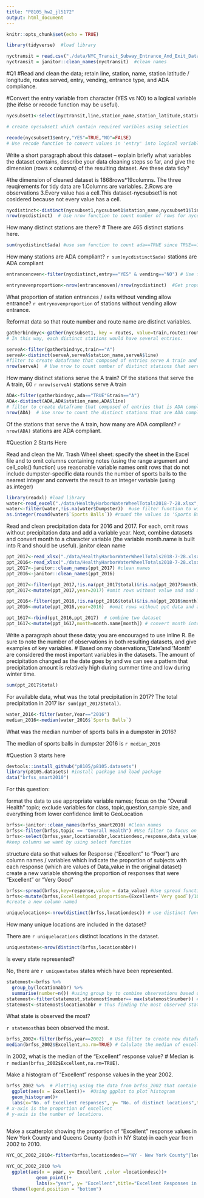```yaml
---
title: "P8105_hw2_jl5172"
output: html_document
---
```


```r
knitr::opts_chunk$set(echo = TRUE)
```

```r
library(tidyverse)  #load library
```

```r
nyctransit = read.csv("./data/NYC_Transit_Subway_Entrance_And_Exit_Data.csv")
nyctransit = janitor::clean_names(nyctransit)  #clean names
```

#Q1
#Read and clean the data; retain line, station, name, station latitude / longitude, routes served, entry, vending, entrance type, and ADA compliance. 

#Convert the entry variable from character (YES vs NO) to a logical variable (the ifelse or recode function may be useful).
```r
nycsubset1<-select(nyctransit,line,station_name,station_latitude,station_longitude,route1,route2,route3,route4,route5,route6,route7,route8,route9,route10,route11,entry,vending,entrance_type,ada)

# create nycsubset1 which contain required varibles using selection
```

```r
recode(nycsubset1$entry,"YES"=TRUE,"NO"=FALSE)
# Use recode function to convert values in 'entry' into logical variables
```

Write a short paragraph about this dataset – explain briefly what variables the dataset contains, describe your data cleaning steps so far, and give the dimension (rows x columns) of the resulting dataset. Are these data tidy?

#the dimension of cleaned dataset is 1868rows*19columns. The three reuqirements for tidy data are 1.Columns are variables. 2.Rows are observations 3.Every value has a cell.This dataset-nycsubset1 is not cosidered because not every value has a cell.


```r
nycdistinct<-distinct(nycsubset1,nycsubset1$station_name,nycsubset1$line,.keep_all = TRUE) # Use distinct function:distinct by station_name and line  to create a new dataframe named 'nycdistinct'
nrow(nycdistinct)  # Use nrow function to count number of rows for nycdistinct and thus number of distinct stations

```




How many distinct stations are there? 
# There are 465 distinct stations here.

```r
sum(nycdistinct$ada) #use sum function to count ada==TRUE since TRUE==1 in R
```
How many stations are ADA compliant? 
`r sum(nycdistinct$ada) ` stations are ADA compliant

```r
entrancenoven<-filter(nycdistinct,entry=="YES" & vending=="NO") # Use filter to select stations which statisfy conditions that have no vending but allow entrance

entrynovenproportion<-nrow(entrancenoven)/nrow(nycdistinct)  #Get proportion of entance w/o vending stations
```
What proportion of station entrances / exits without vending allow entrance?
`r entrynovenproportion` of stations without vending allow entrance.



Reformat data so that route number and route name are distinct variables.
```r
gatherbindnyc<-gather(nycsubset1, key = routes, value=train,route1:route11,na.rm = TRUE)  # Use gather function gather values from columns route1:route11 into cells and thus we would have 13198 entries each represent one route & one train.
# In this way, each distinct stations would have several entries.
```



```r
serveA<-filter(gatherbindnyc,train=="A") 
serveA<-distinct(serveA,serveA$station_name,serveA$line) 
#filter to create dataframe that composed of entries serve A train and then distinct by station_name and line to find distinct stations that serve A train.
nrow(serveA)  # Use nrow to count number of distinct stations that serve A train.
```
How many distinct stations serve the A train? Of the stations that serve the A train, 60
`r nrow(serveA)` stations serve A train




```r
ADA<-filter(gatherbindnyc,ada=="TRUE"&train=="A")
ADA<-distinct(ADA,ADA$station_name,ADA$line)
# filter to create dataframe that composed of entries that is ADA compliant which serve A train at the same time
nrow(ADA)  # Use nrow to count the distinct stations that are ADA compliant & serving A train.
```
Of the stations that serve the A train, how many are ADA compliant?
`r nrow(ADA)` stations are ADA compliant.


#Question 2 Starts Here

Read and clean the Mr. Trash Wheel sheet:
specify the sheet in the Excel file and to omit columns containing notes (using the range argument and  cell_cols() function)
use reasonable variable names
omit rows that do not include dumpster-specific data
rounds the number of sports balls to the nearest integer and converts the result to an integer variable (using  as.integer)
```r
library(readxl) #load library
water<-read_excel("./data/HealthyHarborWaterWheelTotals2018-7-28.xlsx",sheet = 1,range = "A2:N338") #read excel first sheet from the dataset with range including cell A2 to cell N338 and thus removes the column with notes.
water<-filter(water,!is.na(water$Dumpster))  #use filter function to wipe out entries without value in Dumpster columns.
as.integer(round(water$`Sports Balls`)) #round the values in 'Sports Balls' and transform this column into integers
```

Read and clean precipitation data for 2016 and 2017. For each, omit rows without precipitation data and add a variable year. Next, combine datasets and convert month to a character variable (the variable month.name is built into R and should be useful).
janitor clean name
```r
ppt_2017<-read_xlsx("./data/HealthyHarborWaterWheelTotals2018-7-28.xlsx", sheet = 4,range = "A2:B15") #read the 4th sheet from xlsx document which is the precipitation dataset for 2017
ppt_2016<-read_xlsx("./data/HealthyHarborWaterWheelTotals2018-7-28.xlsx", sheet = 5,range = "A2:B15") #read the 5th sheet from xlsx document which is the precipitation dataset for 2016
ppt_2017<-janitor::clean_names(ppt_2017) #clean names 
ppt_2016<-janitor::clean_names(ppt_2016)
```


```r

ppt_2017<-filter(ppt_2017,!is.na(ppt_2017$total)&!is.na(ppt_2017$month))
ppt_2017<-mutate(ppt_2017,year=2017) #omit rows without value and add a variable year by mutate

ppt_2016<-filter(ppt_2016,!is.na(ppt_2016$total)&!is.na(ppt_2016$month))
ppt_2016<-mutate(ppt_2016,year=2016)  #omit rows without ppt data and add a varible year by mutate

ppt_1617<-rbind(ppt_2016,ppt_2017)  # combine two dataset
ppt_1617<-mutate(ppt_1617,month=month.name[month]) # convert month into character variable
```



Write a paragraph about these data; you are encouraged to use inline R. Be sure to note the number of observations in both resulting datasets, and give examples of key variables.
# Based on my observations,'Date'and 'Month' are considered the most important  variables in the datasets. The amount of precipitation changed as the date goes by and we can see a pattern that precipitation amount is relatively high during summer time and low during winter time.



```r
sum(ppt_2017$total)

```
For available data, what was the total precipitation in 2017? 
The total precipitation in 2017 is`r sum(ppt_2017$total)`.



```r
water_2016<-filter(water,Year=="2016")
median_2016<-median(water_2016$`Sports Balls`)
```
What was the median number of sports balls in a dumpster in 2016?

The median of sports balls in dumpster 2016 is `r median_2016`



#Question 3 starts here
```r
devtools::install_github("p8105/p8105.datasets") 
library(p8105.datasets) #install package and load package
data("brfss_smart2010")

```

For this question:

format the data to use appropriate variable names;
focus on the “Overall Health” topic;
exclude variables for class, topic,question,sample size, and everything from lower confidence limit to GeoLocation

```r
brfss<-janitor::clean_names(brfss_smart2010) #Clean names 
brfss<-filter(brfss,topic == "Overall Health") #Use filter to focus on topic "Overall Health"
brfss<-select(brfss,year,locationabbr,locationdesc,response,data_value)
#keep columns we want by using select function

``` 


structure data so that values for Response (“Excellent” to “Poor”) are column names / variables which indicate the proportion of subjects with each response (which are values of Data_value in the original dataset)
create a new variable showing the proportion of responses that were “Excellent” or “Very Good”
```r
brfss<-spread(brfss,key=response,value = data_value) #Use spread function spread Response across multiple columns
brfss<-mutate(brfss,Excellentgood_proportion=(Excellent+`Very good`)/100)
#create a new column named 
```



```r
uniquelocations<-nrow(distinct(brfss,locationdesc)) # use distinct function count number of distinct location,disrtinct by column locationdesc

```
How many unique locations are included in the dataset? 

There are `r uniquelocations`  distinct locations in the dataset.



```r
uniquestates<-nrow(distinct(brfss,locationabbr))

```
Is every state represented?  

No, there are `r uniquestates` states which have been represented. 




```r
statemost<-brfss %>% 
  group_by(locationabbr) %>% 
  summarise(number=n()) #using group by to combine observations based on locationabbr and thus we can observe how many times a state has been observed.
statemost<-filter(statemost,statemost$number== max(statemost$number)) #use filter to find out the state with maximum number in column:number
statemost<-statemost$locationabbr # thus finding the most observed state
```
What state is observed the most?

`r statemost`has been observed the most.




```r
brfss_2002<-filter(brfss,year==2002)  # Use filter to create new dataframe that cover data in 2002 only.
median(brfss_2002$Excellent,na.rm=TRUE) # Calulate the median of excellent reponse in 2002 by using built-in function
```
In 2002, what is the median of the “Excellent” response value? 
# Median is `r median(brfss_2002$Excellent,na.rm=TRUE)`.



Make a histogram of “Excellent” response values in the year 2002.
```r
brfss_2002 %>%  # Plotting using the data from brfss_2002 that contain 2002 data only.
  ggplot(aes(x = Excellent))+  #Using ggplot to plot histogram
  geom_histogram()+
  labs(x="No. of Excellent responses", y= "No. of distinct locations",title="Excellent Response Values 2002")
# x-axis is the proportion of excellent
# y-axis is the number of locations.
  
```

Make a scatterplot showing the proportion of “Excellent” response values in New York County and Queens County (both in NY State) in each year from 2002 to 2010.
```r
NYC_QC_2002_2010<-filter(brfss,locationdesc=="NY - New York County"|locationdesc=="NY - Queens County")

NYC_QC_2002_2010 %>% 
  ggplot(aes(x = year, y= Excellent ,color =locationdesc))+
           geom_point()+
           labs(x="year", y= "Excellent",title="Excellent Responses in New York County & Queens County" )+
  theme(legend.position = "bottom")

```


